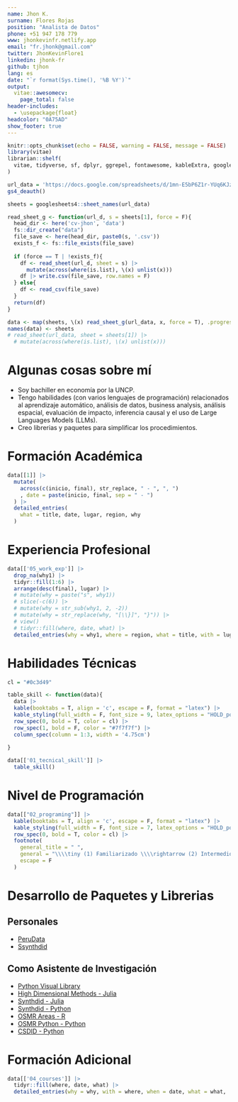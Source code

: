 ```yaml
---
name: Jhon K.
surname: Flores Rojas
position: "Analista de Datos"
phone: +51 947 178 779
www: jhonkevinfr.netlify.app
email: "fr.jhonk@gmail.com"
twitter: JhonKevinFlore1
linkedin: jhonk-fr
github: tjhon
lang: es
date: "`r format(Sys.time(), '%B %Y')`"
output:
  vitae::awesomecv:
    page_total: false
header-includes:
  - \usepackage{float}
headcolor: "0A75AD"
show_footer: true
---
```



```r
knitr::opts_chunk$set(echo = FALSE, warning = FALSE, message = FALSE)
library(vitae)
librarian::shelf(
  vitae, tidyverse, sf, dplyr, ggrepel, fontawesome, kableExtra, googlesheets4, purrr, glue, here
)
```

```r
url_data = 'https://docs.google.com/spreadsheets/d/1mn-E5bP6Z1r-YUq6KJzIhFNeJ2UpYbt5DK5AtIVlwUs/edit?usp=sharing'
gs4_deauth()

sheets = googlesheets4::sheet_names(url_data)

read_sheet_g <- function(url_d, s = sheets[1], force = F){
  head_dir <- here('cv-jhon', 'data')
  fs::dir_create("data")
  file_save <- here(head_dir, paste0(s, '.csv'))
  exists_f <- fs::file_exists(file_save)
  
  if (force == T | !exists_f){
    df <- read_sheet(url_d, sheet = s) |>
      mutate(across(where(is.list), \(x) unlist(x)))
    df |> write.csv(file_save, row.names = F)
  } else{
    df <- read_csv(file_save)
  }
  return(df)
}

data <- map(sheets, \(x) read_sheet_g(url_data, x, force = T), .progress = T)
names(data) <- sheets
# read_sheet(url_data, sheet = sheets[1]) |> 
  # mutate(across(where(is.list), \(x) unlist(x)))

```



# Algunas cosas sobre mí

- Soy bachiller en economía por la UNCP.
- Tengo habilidades (con varios lenguajes de programación) relacionados al aprendizaje automático, análisis de datos, 
business analysis, análisis espacial, evaluación de impacto, inferencia causal y el uso de Large Languages Models (LLMs).
- Creo librerias y paquetes para simplificar los procedimientos.


# Formación Académica

```r
data[[1]] |> 
  mutate(
    across(c(inicio, final), str_replace, " - ", ", ")
    , date = paste(inicio, final, sep = " - ")
  ) |> 
  detailed_entries(
    what = title, date, lugar, region, why
  )
```


# Experiencia Profesional


```r
data[['05_work_exp']] |> 
  drop_na(why1) |> 
  tidyr::fill(1:6) |>
  arrange(desc(final), lugar) |>
  # mutate(why = paste("s", why1))
  # slice(-c(6)) |>
  # mutate(why = str_sub(why1, 2, -2))
  # mutate(why = str_replace(why, "[\\}]", "}")) |>
  # view()
  # tidyr::fill(where, date, what) |> 
  detailed_entries(why = why1, where = region, what = title, with = lugar, when = final, .protect = F)
```


# Habilidades Técnicas

```r
cl = "#0c3d49"

table_skill <- function(data){
  data |> 
  kable(booktabs = T, align = 'c', escape = F, format = "latex") |>
  kable_styling(full_width = F, font_size = 9, latex_options = "HOLD_position") |> 
  row_spec(0, bold = T, color = cl) |> 
  row_spec(1, bold = F, color = "#7f7f7f") |> 
  column_spec(column = 1:3, width = '4.75cm')
  
}

data[['01_tecnical_skill']] |> 
  table_skill()

```


\newpage
# Nivel de Programación

```r
data[["02_programing"]] |> 
  kable(booktabs = T, align = 'c', escape = F, format = "latex") |> 
  kable_styling(full_width = F, font_size = 7, latex_options = "HOLD_position") |> 
  row_spec(0, bold = T, color = cl) |> 
  footnote(
    general_title = " ",
    general = "\\\\tiny (1) Familiarizado \\\\rightarrow (2) Intermedio  \\\\rightarrow (3) Avanzado  \\\\rightarrow (4) Pro-eficiente",
    escape = F
  )
```


# Desarrollo de Paquetes y Librerias 




## Personales


- [PeruData](https://github.com/TJhon/PeruData)
- [Ssynthdid](https://github.com/TJhon/ssynthdid)

## Como Asistente de Investigación

- [Python Visual Library](https://github.com/d2cml-ai/python_visual_library)
- [High Dimensional Methods - Julia](https://github.com/d2cml-ai/HDMjl.jl)
- [Synthdid - Julia](https://github.com/d2cml-ai/Synthdid.jl)
- [Synthdid - Python](https://github.com/d2cml-ai/synthdid.py)
- [OSMR Areas - R](https://github.com/d2cml-ai/osrmareas)
- [OSMR Python - Python](https://github.com/alexanderquispe/osrm_python)
- [CSDID - Python](https://github.com/d2cml-ai/csdid)


<!-- # Proyectos -->


# Formación Adicional

```r
data[['04_courses']] |> 
  tidyr::fill(where, date, what) |> 
  detailed_entries(why = why, with = where, when = date, what = what, .protect = F)
```

